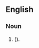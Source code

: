 {{also|watchnight|watch-night|watch night}}
==English==

===Noun===
{{en-noun|head=[[watch|Watch]] [[night|Night]]|Watch Nights}}

# {{alternative case form of|watch night|lang=en}} ({{alternative form of|watchnight|nocap=yes|lang=en}}).